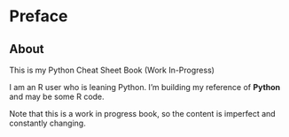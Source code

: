 # Preface {.unnumbered}

:::{.callout-note}
## About
This is my Python Cheat Sheet Book (Work In-Progress)
:::


I am an R user who is leaning Python. I'm building my reference of **Python** and may be some R code.

Note that this is a work in progress book, so the content is imperfect and constantly changing.


